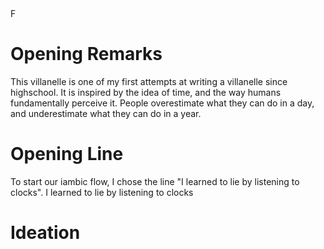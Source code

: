<Collapse title="Information">
F
</Collapse>

# Opening Remarks 
This villanelle is one of my first attempts at writing a villanelle since highschool. It is inspired by the idea of time, and the way humans fundamentally perceive it. 
People overestimate what they can do in a day, and underestimate what they can do in a year. 

# Opening Line
To start our iambic flow, I chose the line "I learned to lie by listening to clocks".
<PoemBox>
I learned to lie by listening to clocks
</PoemBox>

# Ideation 
